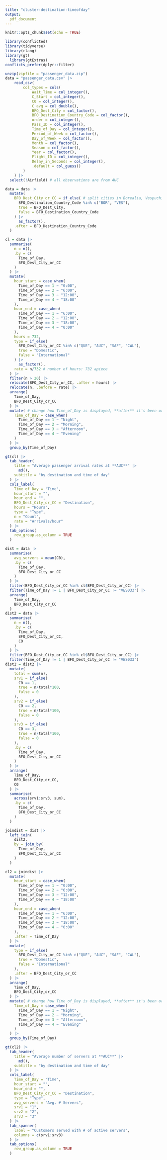 ---
title: "cluster-destination-timeofday"
output:
  pdf_document
---

```{r 'setup', include = FALSE}
knitr::opts_chunk$set(echo = TRUE)
```

```{r 'imports', message = FALSE}
library(conflicted)
library(tidyverse) 
library(rlang)
library(gt)
  library(gtExtras)
conflicts_prefer(dplyr::filter)
```


```{r 'get-data'}
unzip(zipfile = "passenger_data.zip")
data = "passenger_data.csv" |>
	read_csv(
		col_types = cols(
			Wait_Time = col_integer(),
			C_Start = col_integer(),
			C0 = col_integer(),
			C_avg = col_double(),
			BFO_Dest_City = col_factor(),
			BFO_Destination_Country_Code = col_factor(),
			order = col_integer(),
			Pass_ID = col_integer(),
			Time_of_Day = col_integer(),
			Period_of_Week = col_factor(),
			Day_of_Week = col_factor(),
			Month = col_factor(),
			Season = col_factor(),
			Year = col_factor(),
			Flight_ID = col_integer(),
			Delay_in_Seconds = col_integer(),
			.default = col_guess()
		)
	) |>
  select(!Airfield) # all observations are from AUC
```

```{r 'data-edits'}
data = data |>
  mutate(
    BFO_Dest_City_or_CC = if_else( # split cities in Borealia, Vespuchia
      BFO_Destination_Country_Code %in% c("BOR", "VES"),
      true = BFO_Dest_City,
      false = BFO_Destination_Country_Code
    ) |>
      as_factor(),
    .after = BFO_Destination_Country_Code
  )
```

```{r 'data-display'}
cl = data |>
  summarise(
    n = n(),
    .by = c(
      Time_of_Day,
      BFO_Dest_City_or_CC
    )
  ) |>
  mutate(
    hour_start = case_when(
      Time_of_Day == 1 ~ "0:00",
      Time_of_Day == 2 ~ "6:00",
      Time_of_Day == 3 ~ "12:00",
      Time_of_Day == 4 ~ "18:00"
    ),
    hour_end = case_when(
      Time_of_Day == 1 ~ "6:00",
      Time_of_Day == 2 ~ "12:00",
      Time_of_Day == 3 ~ "18:00",
      Time_of_Day == 4 ~ "0:00"
    ),
    hours = 732,
    type = if_else(
      BFO_Dest_City_or_CC %in% c("QUE", "AUC", "SAF", "CWL"),
      true = "Domestic",
      false = "International"
    ) |>
      as_factor(),
    rate = n/732 # number of hours: 732 apiece
  ) |>
  filter(n > 20) |>
  relocate(BFO_Dest_City_or_CC, .after = hours) |>
  relocate(n, .before = rate) |>
  arrange(
    Time_of_Day,
    BFO_Dest_City_or_CC
  ) |>
  mutate( # change how Time_of_Day is displayed, **after** it's been ordered
    Time_of_Day = case_when(
      Time_of_Day == 1 ~ "Night",
      Time_of_Day == 2 ~ "Morning",
      Time_of_Day == 3 ~ "Afternoon",
      Time_of_Day == 4 ~ "Evening"
    )
  ) |>
  group_by(Time_of_Day)

gt(cl) |>
  tab_header(
    title = "Average passenger arrival rates at **AUC**" |>
      md(),
    subtitle = "by destination and time of day"
  ) |>
  cols_label(
    Time_of_Day = "Time",
    hour_start = "",
    hour_end = "",
    BFO_Dest_City_or_CC = "Destination",
    hours = "Hours",
    type = "Type",
    n = "Count",
    rate = "Arrivals/hour"
  ) |>
  tab_options(
    row_group.as_column = TRUE
  )
```
```{r}
dist = data |>
  summarise(
    avg_servers = mean(C0),
    .by = c(
      Time_of_Day,
      BFO_Dest_City_or_CC
    )
  ) |>
  filter(BFO_Dest_City_or_CC %in% cl$BFO_Dest_City_or_CC) |>
  filter(Time_of_Day != 1 | BFO_Dest_City_or_CC != "VES033") |>
  arrange(
    Time_of_Day,
    BFO_Dest_City_or_CC
  )
dist2 = data |>
  summarise(
    n = n(),
    .by = c(
      Time_of_Day,
      BFO_Dest_City_or_CC,
      C0
    )
  ) |>
  filter(BFO_Dest_City_or_CC %in% cl$BFO_Dest_City_or_CC) |>
  filter(Time_of_Day != 1 | BFO_Dest_City_or_CC != "VES033")
dist2 = dist2 |>
  mutate(
    total = sum(n),
    srv1 = if_else(
      C0 == 1,
      true = n/total*100,
      false = 0
    ),
    srv2 = if_else(
      C0 == 2,
      true = n/total*100,
      false = 0
    ),
    srv3 = if_else(
      C0 == 3,
      true = n/total*100,
      false = 0
    ),
    .by = c(
      Time_of_Day,
      BFO_Dest_City_or_CC
    )
  ) |>
  arrange(
    Time_of_Day,
    BFO_Dest_City_or_CC,
    C0
  ) |>
  summarise(
    across(srv1:srv3, sum),
    .by = c(
      Time_of_Day,
      BFO_Dest_City_or_CC
    )
  )
```
```{r}
joindist = dist |>
  left_join(
    dist2,
    by = join_by(
      Time_of_Day,
      BFO_Dest_City_or_CC
    )
  )
```
```{r}
cl2 = joindist |>
  mutate(
    hour_start = case_when(
      Time_of_Day == 1 ~ "0:00",
      Time_of_Day == 2 ~ "6:00",
      Time_of_Day == 3 ~ "12:00",
      Time_of_Day == 4 ~ "18:00"
    ),
    hour_end = case_when(
      Time_of_Day == 1 ~ "6:00",
      Time_of_Day == 2 ~ "12:00",
      Time_of_Day == 3 ~ "18:00",
      Time_of_Day == 4 ~ "0:00"
    ),
    .after = Time_of_Day
  ) |>
  mutate(
    type = if_else(
      BFO_Dest_City_or_CC %in% c("QUE", "AUC", "SAF", "CWL"),
      true = "Domestic",
      false = "International"
    ),
    .after = BFO_Dest_City_or_CC
  ) |>
  arrange(
    Time_of_Day,
    BFO_Dest_City_or_CC
  ) |>
  mutate( # change how Time_of_Day is displayed, **after** it's been ordered
    Time_of_Day = case_when(
      Time_of_Day == 1 ~ "Night",
      Time_of_Day == 2 ~ "Morning",
      Time_of_Day == 3 ~ "Afternoon",
      Time_of_Day == 4 ~ "Evening"
    )
  ) |>
  group_by(Time_of_Day)

gt(cl2) |>
  tab_header(
    title = "Average number of servers at **AUC**" |>
      md(),
    subtitle = "by destination and time of day"
  ) |>
  cols_label(
    Time_of_Day = "Time",
    hour_start = "",
    hour_end = "",
    BFO_Dest_City_or_CC = "Destination",
    type = "Type",
    avg_servers = "Avg. # Servers",
    srv1 = "1",
    srv2 = "2",
    srv3 = "3"
  ) |>
  tab_spanner(
    label = "Customers served with # of active servers",
    columns = c(srv1:srv3)
  ) |>
  tab_options(
    row_group.as_column = TRUE
  )
```
